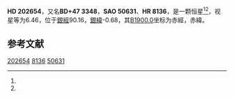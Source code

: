 {{Starbox begin
| name = HD 202654
}}
{{Starbox observe
| epoch = [[J2000.0|J2000.0]]
| constell = {{星座名待查}}<ref name=SIMBAD>{{cite web
 | url=http://simbad.u-strasbg.fr/simbad/sim-id?Ident=HR+8136
 | title=Pulsating variable Star
 | publisher=Centre de Données astronomiques de Strasbourg
 | work=SIMBAD
 | accessdate=2012-07-13
 | archive-date=2019-07-28
 | archive-url=https://web.archive.org/web/20190728150317/http://simbad.u-strasbg.fr/simbad/sim-id%3FIdent%3DHR%2B8136
 | dead-url=no
 }}</ref><ref name=DATA>{{cite web
 | url=http://vizier.u-strasbg.fr/viz-bin/VizieR-5?-out.add=.&-source=5050&-corr=PK=HR&-out.max=9999&HR=8136
 | title=VizieR Detailed Page
 | accessdate=2012-07-13
 | archive-date=2016-03-05
 | archive-url=https://web.archive.org/web/20160305201058/http://vizier.u-strasbg.fr/viz-bin/VizieR-5?-out.add=.&-source=5050&-corr=PK=HR&-out.max=9999&HR=8136
 | dead-url=no
 }}</ref>
| 星官 = 
| ra = {{RA|21|15|36.8}}<ref name=SIMBAD /><ref name=DATA />
| dec = {{DEC|+47|58|25}}<ref name=SIMBAD /><ref name=DATA />
| appmag_v = 6.46<ref name=SIMBAD /><ref name=DATA />
}}
{{Starbox character
| class = B4IV<ref name=SIMBAD /><ref name=DATA />
| b-v = -0.15<ref name=SIMBAD /><ref name=DATA />
| u-b = -0.66<ref name=SIMBAD /><ref name=DATA />
| r-i = <ref name=SIMBAD /><ref name=DATA />
| variable = 
}}
{{Starbox astrometry
| radial_v = -0.66
| prop_mo_ra = -26
| parallax = 
| p_error = 
}}
{{Starbox catalog
| names =BD+47 3348，[[SAO星表|SAO]] 50631，[[HD星表|HD]] 202654，[[HR星表|HR]] 8136}}
{{Starbox reference |Simbad=HR+8136}}
{{Starbox end}}

'''HD 202654'''，又名'''BD+47 3348'''，'''SAO 50631'''、'''HR 8136'''，是一颗恒星<ref name=SIMBAD /><ref name=DATA />，视星等为6.46，位于[[銀道座標系|銀經]]90.16，[[銀道座標系|銀緯]]-0.68，其[[B1900.0|B1900.0]]坐标为赤經{{RA|21|12|7.4}}，赤緯{{DEC|+47|-0.68|26}}。

== 参考文献 ==
{{reflist}}

{{star-stub}}

[[Category:HD和HDE天體|202654]]
[[Category:HR天體|8136]]
[[Category:SAO天體|50631]]